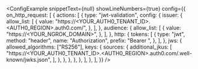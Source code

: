 
<ConfigExample
	snippetText={null}
	showLineNumbers={true}
	config={{
		on_http_request: [
			{
				actions: [
					{
						type: "jwt-validation",
						config: {
							issuer: {
								allow_list: [
									{
										value: "https://<YOUR_AUTH0_TENANT_ID>.<AUTH0_REGION>.auth0.com/",
									},
								],
							},
							audience: {
								allow_list: [
									{
										value: "https://<YOUR_NGROK_DOMAIN>",
									},
								],
							},
							http: {
								tokens: [
									{
										type: "jwt",
										method: "header",
										name: "Authorization",
										prefix: "Bearer ",
									},
								],
							},
							jws: {
								allowed_algorithms: ["RS256"],
								keys: {
									sources: {
										additional_jkus: [
											"https://<YOUR_AUTH0_TENANT_ID>.<AUTH0_REGION>.auth0.com/.well-known/jwks.json",
										],
									},
								},
							},
						},
					},
				],
			},
		],
	}}
/>
